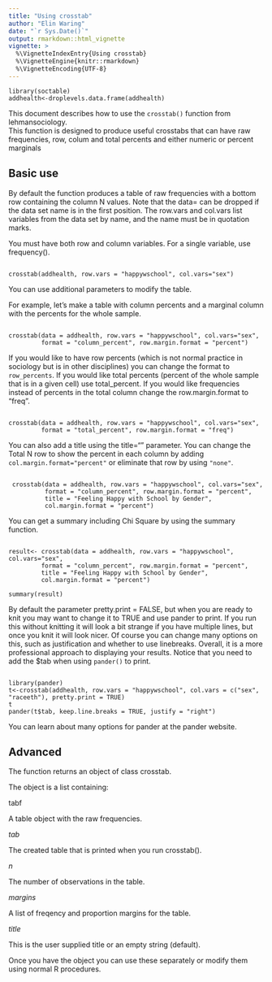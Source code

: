 ```yaml
---
title: "Using crosstab"
author: "Elin Waring"
date: "`r Sys.Date()`"
output: rmarkdown::html_vignette
vignette: >
  %\VignetteIndexEntry{Using crosstab}
  %\VignetteEngine{knitr::rmarkdown}
  %\VignetteEncoding{UTF-8}
---
```

```{ message=FALSE}
library(soctable)
addhealth<-droplevels.data.frame(addhealth)
```

This document describes how to use the ` crosstab() ` function from lehmansociology.  
This function is designed to produce useful crosstabs that can have 
raw frequencies, row, colum and total percents and either numeric or 
percent marginals

## Basic use

By default the function produces a table of raw frequencies with
a bottom row containing the column N values.  Note that the 
data= can be dropped if the data set name is in the first position.
The row.vars and col.vars list variables from the data set by name, and
the name must be in quotation marks.  

You must have both row and column variables. For a single variable, 
use frequency(). 

```{}

crosstab(addhealth, row.vars = "happywschool", col.vars="sex")

```

You can use additional parameters to modify the table.

For example, let's make a table with column percents and a marginal
column with the percents for the whole sample.


```{}

crosstab(data = addhealth, row.vars = "happywschool", col.vars="sex",
         format = "column_percent", row.margin.format = "percent")

```

If you would like to have row percents (which is not normal practice
in sociology but is in other disciplines) you can change the format to 
` row_percents`.  If you would like total percents (percent of the whole
sample that is in a given cell) use total_percent. If you would like
frequencies instead of percents in the total column change the
row.margin.format to "freq".


```{}

crosstab(data = addhealth, row.vars = "happywschool", col.vars="sex",
         format = "total_percent", row.margin.format = "freq")

```

You can also add a title using the title="" parameter. You can change
the Total N row to show the percent in each column by adding 
` col.margin.format="percent" `  or eliminate that row by using ` "none" `.


```{}

 crosstab(data = addhealth, row.vars = "happywschool", col.vars="sex",
          format = "column_percent", row.margin.format = "percent",
          title = "Feeling Happy with School by Gender", 
          col.margin.format = "percent")

```

You can get a summary including Chi Square by using the summary function.

```{}

result<- crosstab(data = addhealth, row.vars = "happywschool", col.vars="sex",
         format = "column_percent", row.margin.format = "percent",
         title = "Feeling Happy with School by Gender",
         col.margin.format = "percent")

summary(result)

```

By default the parameter pretty.print = FALSE, but when you are ready to knit you may want to change it to
TRUE and use pander to print. If you run this without knitting it will look a bit strange if 
you have multiple lines, but
once you knit it will look nicer. Of course you can change many options on this, such as justification
and whether to use linebreaks. Overall, it is a more professional approach to displaying your results.
Notice that you need to add the $tab when using `pander()` to print.
```{}

library(pander)
t<-crosstab(addhealth, row.vars = "happywschool", col.vars = c("sex", "raceeth"), pretty.print = TRUE)
t
pander(t$tab, keep.line.breaks = TRUE, justify = "right")

```
You can learn about many options for pander at the pander website. 

## Advanced

The function returns an object of class crosstab.

The object is a list containing:  

tabf   

A table object with the raw frequencies.

*tab*  

The created table that is printed when you run crosstab().

*n*    

The number of observations in the table.
 
*margins*   

A list of freqency and proportion margins for the table.

*title*  

This is the user supplied title or an empty string (default).

Once you have the object you can use these separately or modify them 
using normal R procedures. 
